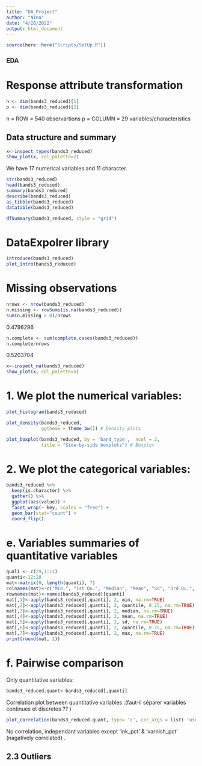 ```yaml
---
title: "DA_Project"
author: "Nina"
date: "4/20/2022"
output: html_document
---
```


```r
source(here::here("Scripts/SetUp.R"))
```

### EDA


# Response attribute transformation
 
```r
n <- dim(bands3_reduced)[1]
p <- dim(bands3_reduced)[2]
```
n = ROW = 540 observartions 
p = COLUMN = 29 variables/characteristics

## Data structure and summary

```r
x<-inspect_types(bands3_reduced)
show_plot(x, col_palette=2)
```
We have 17 numerical variables and 11 character. 
 
```r
str(bands3_reduced)
head(bands3_reduced)
summary(bands3_reduced)
describe(bands3_reduced)
as_tibble(bands3_reduced)
datatable(bands3_reduced)
```

```r
dfSummary(bands3_reduced, style = "grid")
```

# DataExpolrer library

```r
introduce(bands3_reduced)
plot_intro(bands3_reduced)
```


# Missing observations
```r
nrows <- nrow(bands3_reduced)
n.missing <- rowSums(is.na(bands3_reduced))
sum(n.missing > 0)/nrows
```
0.4796296
```r
n.complete <- sum(complete.cases(bands3_reduced))
n.complete/nrows
```
0.5203704

```r
x<-inspect_na(bands3_reduced)
show_plot(x, col_palette=5)
```

# 1. We plot the numerical variables: 

```r
plot_histogram(bands3_reduced)
```

```r
plot_density(bands3_reduced,
             ggtheme = theme_bw()) # Density plots
```

```r
plot_boxplot(bands3_reduced, by = 'band_type',  ncol = 2,
             title = "Side-by-side boxplots") # Boxplot

```


# 2. We plot the categorical variables: 

```r
bands3_reduced %>%
  keep(is.character) %>%
  gather() %>%
  ggplot(aes(value)) +
  facet_wrap(~ key, scales = "free") +
  geom_bar(stat="count") +
  coord_flip()
```


# e. Variables summaries of quantitative variables 
```r
quali <- c(29,1:11)
quanti<-12:28
mat<-matrix(0, length(quanti), 7)
colnames(mat)<-c("Min.", "1st Qu.", "Median", "Mean", "Sd", "3rd Qu.", "Max.")
rownames(mat)<-names(bands3_reduced)[quanti]
mat[,1]<-apply(bands3_reduced[,quanti], 2, min, na.rm=TRUE)
mat[,2]<-apply(bands3_reduced[,quanti], 2, quantile, 0.25, na.rm=TRUE)
mat[,3]<-apply(bands3_reduced[,quanti], 2, median, na.rm=TRUE)
mat[,4]<-apply(bands3_reduced[,quanti], 2, mean, na.rm=TRUE)
mat[,5]<-apply(bands3_reduced[,quanti], 2, sd, na.rm=TRUE)
mat[,6]<-apply(bands3_reduced[,quanti], 2, quantile, 0.75, na.rm=TRUE)
mat[,7]<-apply(bands3_reduced[,quanti], 2, max, na.rm=TRUE)
print(round(mat, 2))
```


# f. Pairwise comparison

Only quantitative variables: 
```r
bands3_reduced.quant<-bands3_reduced[,quanti]
```
Correlation plot between quantitative variables :(faut-il séparer variables continues et discretes ?? )
```r
plot_correlation(bands3_reduced.quant, type= 'c', cor_args = list( 'use' = 'complete.obs'))
```
No correlation, independant variables except 'ink_pct' & 'varnish_pct' (nagatively correlated) . 


## 2.3 Outliers
 







